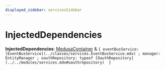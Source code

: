 ```yaml
---
displayed_sidebar: servicesSidebar
---
```



# InjectedDependencies

 **InjectedDependencies**: [MedusaContainer](services.MedusaContainer.mdx) & ``{ eventBusService: [EventBusService](../classes/services.EventBusService.mdx) ; manager: EntityManager ; oauthRepository: typeof [OauthRepository](../../modules/services.mdx#oauthrepository)  }``

